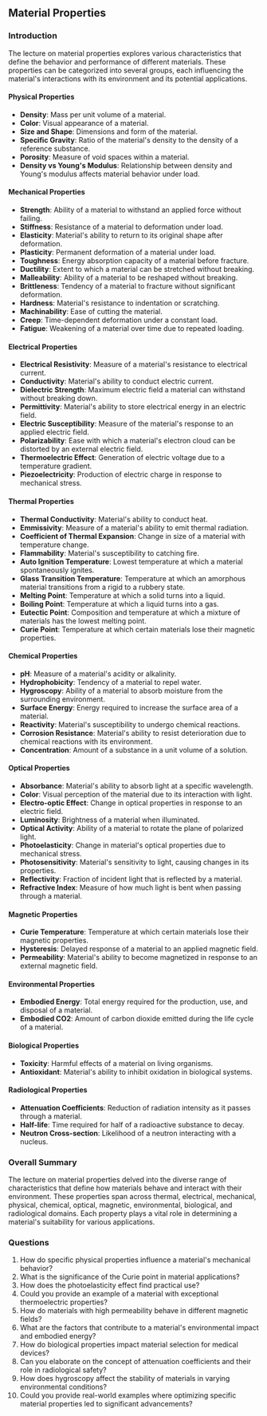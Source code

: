## Material Properties

### Introduction
The lecture on material properties explores various characteristics that define the behavior and performance of different materials. These properties can be categorized into several groups, each influencing the material's interactions with its environment and its potential applications.

#### Physical Properties
- **Density**: Mass per unit volume of a material.
- **Color**: Visual appearance of a material.
- **Size and Shape**: Dimensions and form of the material.
- **Specific Gravity**: Ratio of the material's density to the density of a reference substance.
- **Porosity**: Measure of void spaces within a material.
- **Density vs Young's Modulus**: Relationship between density and Young's modulus affects material behavior under load.

#### Mechanical Properties
- **Strength**: Ability of a material to withstand an applied force without failing.
- **Stiffness**: Resistance of a material to deformation under load.
- **Elasticity**: Material's ability to return to its original shape after deformation.
- **Plasticity**: Permanent deformation of a material under load.
- **Toughness**: Energy absorption capacity of a material before fracture.
- **Ductility**: Extent to which a material can be stretched without breaking.
- **Malleability**: Ability of a material to be reshaped without breaking.
- **Brittleness**: Tendency of a material to fracture without significant deformation.
- **Hardness**: Material's resistance to indentation or scratching.
- **Machinability**: Ease of cutting the material.
- **Creep**: Time-dependent deformation under a constant load.
- **Fatigue**: Weakening of a material over time due to repeated loading.

#### Electrical Properties
- **Electrical Resistivity**: Measure of a material's resistance to electrical current.
- **Conductivity**: Material's ability to conduct electric current.
- **Dielectric Strength**: Maximum electric field a material can withstand without breaking down.
- **Permittivity**: Material's ability to store electrical energy in an electric field.
- **Electric Susceptibility**: Measure of the material's response to an applied electric field.
- **Polarizability**: Ease with which a material's electron cloud can be distorted by an external electric field.
- **Thermoelectric Effect**: Generation of electric voltage due to a temperature gradient.
- **Piezoelectricity**: Production of electric charge in response to mechanical stress.

#### Thermal Properties
- **Thermal Conductivity**: Material's ability to conduct heat.
- **Emmissivity**: Measure of a material's ability to emit thermal radiation.
- **Coefficient of Thermal Expansion**: Change in size of a material with temperature change.
- **Flammability**: Material's susceptibility to catching fire.
- **Auto Ignition Temperature**: Lowest temperature at which a material spontaneously ignites.
- **Glass Transition Temperature**: Temperature at which an amorphous material transitions from a rigid to a rubbery state.
- **Melting Point**: Temperature at which a solid turns into a liquid.
- **Boiling Point**: Temperature at which a liquid turns into a gas.
- **Eutectic Point**: Composition and temperature at which a mixture of materials has the lowest melting point.
- **Curie Point**: Temperature at which certain materials lose their magnetic properties.

#### Chemical Properties
- **pH**: Measure of a material's acidity or alkalinity.
- **Hydrophobicity**: Tendency of a material to repel water.
- **Hygroscopy**: Ability of a material to absorb moisture from the surrounding environment.
- **Surface Energy**: Energy required to increase the surface area of a material.
- **Reactivity**: Material's susceptibility to undergo chemical reactions.
- **Corrosion Resistance**: Material's ability to resist deterioration due to chemical reactions with its environment.
- **Concentration**: Amount of a substance in a unit volume of a solution.

#### Optical Properties
- **Absorbance**: Material's ability to absorb light at a specific wavelength.
- **Color**: Visual perception of the material due to its interaction with light.
- **Electro-optic Effect**: Change in optical properties in response to an electric field.
- **Luminosity**: Brightness of a material when illuminated.
- **Optical Activity**: Ability of a material to rotate the plane of polarized light.
- **Photoelasticity**: Change in material's optical properties due to mechanical stress.
- **Photosensitivity**: Material's sensitivity to light, causing changes in its properties.
- **Reflectivity**: Fraction of incident light that is reflected by a material.
- **Refractive Index**: Measure of how much light is bent when passing through a material.

#### Magnetic Properties
- **Curie Temperature**: Temperature at which certain materials lose their magnetic properties.
- **Hysteresis**: Delayed response of a material to an applied magnetic field.
- **Permeability**: Material's ability to become magnetized in response to an external magnetic field.

#### Environmental Properties
- **Embodied Energy**: Total energy required for the production, use, and disposal of a material.
- **Embodied CO2**: Amount of carbon dioxide emitted during the life cycle of a material.

#### Biological Properties
- **Toxicity**: Harmful effects of a material on living organisms.
- **Antioxidant**: Material's ability to inhibit oxidation in biological systems.

#### Radiological Properties
- **Attenuation Coefficients**: Reduction of radiation intensity as it passes through a material.
- **Half-life**: Time required for half of a radioactive substance to decay.
- **Neutron Cross-section**: Likelihood of a neutron interacting with a nucleus.

### Overall Summary
The lecture on material properties delved into the diverse range of characteristics that define how materials behave and interact with their environment. These properties span across thermal, electrical, mechanical, physical, chemical, optical, magnetic, environmental, biological, and radiological domains. Each property plays a vital role in determining a material's suitability for various applications.

### Questions
1. How do specific physical properties influence a material's mechanical behavior?
2. What is the significance of the Curie point in material applications?
3. How does the photoelasticity effect find practical use?
4. Could you provide an example of a material with exceptional thermoelectric properties?
5. How do materials with high permeability behave in different magnetic fields?
6. What are the factors that contribute to a material's environmental impact and embodied energy?
7. How do biological properties impact material selection for medical devices?
8. Can you elaborate on the concept of attenuation coefficients and their role in radiological safety?
9. How does hygroscopy affect the stability of materials in varying environmental conditions?
10. Could you provide real-world examples where optimizing specific material properties led to significant advancements?